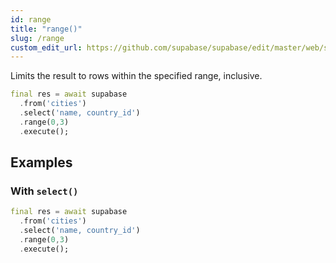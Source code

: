 ```yaml
---
id: range
title: "range()"
slug: /range
custom_edit_url: https://github.com/supabase/supabase/edit/master/web/spec/supabase_dart_v1_ref.yml
---
```



Limits the result to rows within the specified range, inclusive.


```dart
final res = await supabase
  .from('cities')
  .select('name, country_id')
  .range(0,3)
  .execute();
```


















## Examples

### With `select()`



```dart
final res = await supabase
  .from('cities')
  .select('name, country_id')
  .range(0,3)
  .execute();
```